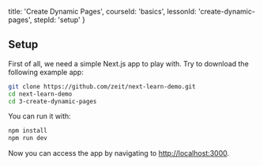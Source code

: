 
  title: 'Create Dynamic Pages',
  courseId: 'basics',
  lessonId: 'create-dynamic-pages',
  stepId: 'setup'
}

## Setup

First of all, we need a simple Next.js app to play with. Try to download the following example app:

```bash
git clone https://github.com/zeit/next-learn-demo.git
cd next-learn-demo
cd 3-create-dynamic-pages
```

You can run it with:

```bash
npm install
npm run dev
```

Now you can access the app by navigating to [http://localhost:3000](http://localhost:3000/).

